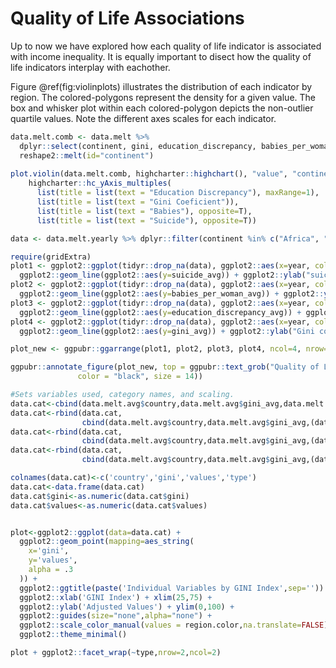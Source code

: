 # Quality of Life Associations
Up to now we have explored how each quality of life indicator is associated with income inequality. It is equally important to disect how the quality of life indicators interplay with eachother.

Figure \@ref(fig:violinplots) illustrates the distribution of each indicator by region. The colored-polygons represent the density for a given value. The box and whisker plot within each colored-polygon depicts the non-outlier quartile values. Note the different axes scales for each indicator.

```r
data.melt.comb <- data.melt %>% 
  dplyr::select(continent, gini, education_discrepancy, babies_per_woman, suicide) %>%
  reshape2::melt(id="continent")
  
plot.violin(data.melt.comb, highcharter::highchart(), "value", "continent", "variable", highcharter::data_to_boxplot(data.melt.comb, value, continent, variable), c(1, 0, 2, 3)) %>%
    highcharter::hc_yAxis_multiples(
      list(title = list(text = "Education Discrepancy"), maxRange=1),
      list(title = list(text = "Gini Coeficient")),
      list(title = list(text = "Babies"), opposite=T),
      list(title = list(text = "Suicide"), opposite=T))
```

```r
data <- data.melt.yearly %>% dplyr::filter(continent %in% c("Africa", "Asia", "Europe", "North America", "South America"))

require(gridExtra)
plot1 <- ggplot2::ggplot(tidyr::drop_na(data), ggplot2::aes(x=year, col = continent)) +
  ggplot2::geom_line(ggplot2::aes(y=suicide_avg)) + ggplot2::ylab("suicide rate") 
plot2 <- ggplot2::ggplot(tidyr::drop_na(data), ggplot2::aes(x=year, col = continent)) +
  ggplot2::geom_line(ggplot2::aes(y=babies_per_woman_avg)) + ggplot2::ylab("babies per woman") 
plot3 <- ggplot2::ggplot(tidyr::drop_na(data), ggplot2::aes(x=year, col = continent)) +
  ggplot2::geom_line(ggplot2::aes(y=education_discrepancy_avg)) + ggplot2::ylab("Education inequality") 
plot4 <- ggplot2::ggplot(tidyr::drop_na(data), ggplot2::aes(x=year, col = continent)) +
  ggplot2::geom_line(ggplot2::aes(y=gini_avg)) + ggplot2::ylab("Gini coefficient") 

plot_new <- ggpubr::ggarrange(plot1, plot2, plot3, plot4, ncol=4, nrow=1, common.legend = TRUE, legend="bottom")

ggpubr::annotate_figure(plot_new, top = ggpubr::text_grob("Quality of Life over Time",
               color = "black", size = 14))

```

```r
#Sets variables used, category names, and scaling.
data.cat<-cbind(data.melt.avg$country,data.melt.avg$gini_avg,data.melt.avg$poverty_avg,'Poverty')
data.cat<-rbind(data.cat,
                cbind(data.melt.avg$country,data.melt.avg$gini_avg,(data.melt.avg$education_avg*.66),'Education (2/3)'))
data.cat<-rbind(data.cat,
                cbind(data.melt.avg$country,data.melt.avg$gini_avg,(data.melt.avg$suicide_avg*2),'Suicides per 100,00 (x2)'))
data.cat<-rbind(data.cat,
                cbind(data.melt.avg$country,data.melt.avg$gini_avg,(data.melt.avg$babies_per_woman_avg*10),'Average Babies per Woman (x10)'))

colnames(data.cat)<-c('country','gini','values','type')
data.cat<-data.frame(data.cat)
data.cat$gini<-as.numeric(data.cat$gini)
data.cat$values<-as.numeric(data.cat$values)


plot<-ggplot2::ggplot(data=data.cat) +
  ggplot2::geom_point(mapping=aes_string(
    x='gini',
    y='values',
    alpha = .3
  )) +
  ggplot2::ggtitle(paste('Individual Variables by GINI Index',sep='')) +
  ggplot2::xlab('GINI Index') + xlim(25,75) +
  ggplot2::ylab('Adjusted Values') + ylim(0,100) +
  ggplot2::guides(size="none",alpha="none") +
  ggplot2::scale_color_manual(values = region.color,na.translate=FALSE) +
  ggplot2::theme_minimal()

plot + ggplot2::facet_wrap(~type,nrow=2,ncol=2)
```